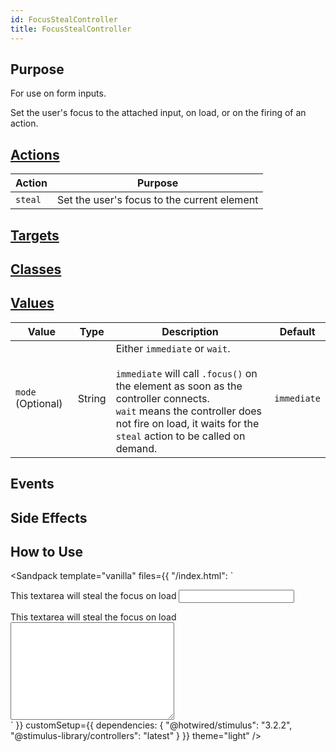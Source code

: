 ```yaml
---
id: FocusStealController
title: FocusStealController
---
```




## Purpose

For use on form inputs.

Set the user's focus to the attached input, on load, or on the firing of an action.


## [Actions](https://stimulus.hotwire.dev/reference/actions)

| Action  | Purpose                                     |
|---------|---------------------------------------------|
| `steal` | Set the user's focus to the current element |

## [Targets](https://stimulus.hotwire.dev/reference/targets)
<NoTargets/>

## [Classes](https://stimulus.hotwire.dev/reference/classes)
<NoClasses/>

## [Values](https://stimulus.hotwire.dev/reference/values)

| Value             | Type   | Description                                                                                                                                                                                                                                | Default     |
|-------------------|--------|--------------------------------------------------------------------------------------------------------------------------------------------------------------------------------------------------------------------------------------------|-------------|
| `mode` (Optional) | String | Either `immediate` or `wait`. <br/><br/>`immediate` will call `.focus()` on the element as soon as the controller connects.<br/>`wait` means the controller does not fire on load, it waits for the `steal` action to be called on demand. | `immediate` |


## Events
<NoEvents/>


## Side Effects
<NoSideEffects/>

## How to Use

<Sandpack
  template="vanilla"
  files={{
    "/index.html": `<div class="container p-4 text-center">
  <label class="form-label" for="static">
    This textarea will steal the focus on load
  </label>
  <input id="static" class="form-control" type="text"/>

  <label for="focus-thief" class="form-label">
    This textarea will steal the focus on load
  </label>
  <textarea
    name=""
    id="focus-thief"
    cols="30"
    rows="10"
    data-controller="focus-steal"
    class="form-control"
  >
  </textarea>
</div>`
  }}
  customSetup={{
    dependencies: {
      "@hotwired/stimulus": "3.2.2",
      "@stimulus-library/controllers": "latest"
    }
  }}
  theme="light"
/>


